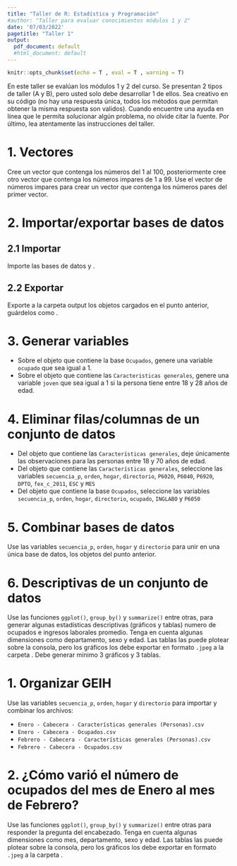 ```yaml
---
title: "Taller de R: Estadística y Programación"
#author: "Taller para evaluar conocimientos módulos 1 y 2"
date: '07/03/2022'
pagetitle: "Taller 1"
output:
  pdf_document: default
  #html_document: default
---
```


<!-- Configuracion de la consola de R -->
```r
knitr::opts_chunk$set(echo = T , eval = T , warning = T)
```

En este taller se evalúan los módulos 1 y 2 del curso. Se presentan 2 tipos de taller (A y B), pero usted solo debe desarrollar 1 de ellos. Sea creativo en su código (no hay una respuesta única, todos los métodos que permitan obtener la misma respuesta son validos). Cuando encuentre una ayuda en línea que le permita solucionar algún problema, no olvide citar la fuente. Por último, lea atentamente las instrucciones del taller.

<!------------------->
<!-- Instrucciones -->
<!------------------->
\section{Instrucciones}
\begin{itemize}
\item El taller debe ser terminado antes de las 23:59 horas del 20 de marzo de 2022.
\item No seguir las instrucciones tiene una penalización del \textbf{20\%} de la nota final.
\item En el repositorio asignado, debe incluir tres carpetas: input (datos originales), output (datos procesados) y code (script con la respuesta del taller).
\item Debe escribir en  el siguiente Excel \textcolor{cyan}{\href{https://uniandes-my.sharepoint.com/:x:/g/personal/ef_martinezg_uniandes_edu_co/EVRAqeHLnEpEmlPTtvIApt8BXdxRDCGb3jIFLieUSAB8Yg}{group-task.xlsx}} su código, su usuario de GitHub (por favor respetar mayúsculas y minúsculas) y en la columna grupo debe escribir un número que indique el grupo al cual pertenece (si va a desarrollar el task en grupo). 
\item Por favor sea lo más organizado posible y comente paso a paso cada línea de código, pero recuerden \textbf{NO} usar ningún acento o carácter especial dentro del código para evitar problemas al abrir los script en los diferentes sistemas operativos.
\item En las primeras líneas del script debe escribir su nombre, código y la versión de R sobre la que está trabajando.
\item Para este taller solo puede usar las librerías `pacman`, `rio` y `tidyverse`
\end{itemize}

<!-------------->
<!-- Taller A -->
<!-------------->
\begin{center} \textcolor{blue}{\section{Taller A}} \end{center}

# 1. Vectores 

Cree un vector que contenga los números del 1 al 100, posteriormente cree otro vector que contenga los números impares de 1 a 99. Use el vector de números impares para crear un vector que contenga los números pares del primer vector. 

# 2. Importar/exportar bases de datos

## 2.1 Importar 
Importe las bases de datos \textbf{Enero - Cabecera - Características generales (Personas).csv} y \textbf{Enero - Cabecera - Ocupados.csv}.

## 2.2 Exportar 
Exporte a la carpeta output los objetos cargados en el punto anterior, guárdelos como \textbf{Características generales (Personas).rds}  \textbf{Ocupados.rds}.

# 3. Generar variables

* Sobre el objeto que contiene la base `Ocupados`, genere una variable `ocupado` que sea igual a 1.
* Sobre el objeto que contiene las `Caracteristicas generales`, genere una variable `joven` que sea igual a 1 si la persona tiene entre 18 y 28 años de edad.

# 4. Eliminar filas/columnas de un conjunto de datos

* Del objeto que contiene las `Características generales`, deje únicamente las observaciones para las personas entre 18 y 70 años de edad.
* Del objeto que contiene las `Características generales`, seleccione las variables ```secuencia_p```, ```orden```, ```hogar```, ```directorio```, ```P6020```, ```P6040```, ```P6920```, ```DPTO```, ```fex_c_2011```, ```ESC``` y ```MES```
* Del objeto que contiene la base `Ocupados`, seleccione las variables ```secuencia_p```, ```orden```, ```hogar```, ```directorio```, ```ocupado```, ```INGLABO``` y ```P6050```

# 5. Combinar bases de datos 

Use las variables ```secuencia_p```, ```orden```, ```hogar``` y ```directorio``` para unir en una única base de datos, los objetos del punto anterior.

# 6. Descriptivas de un conjunto de datos

Use las funciones ```ggplot()```, ```group_by()``` y ```summarize()``` entre otras, para generar algunas estadísticas descriptivas (gráficos y tablas) numero de ocupados e ingresos laborales promedio. Tenga en cuenta algunas dimensiones como departamento, sexo y edad. Las tablas las puede plotear sobre la consola, pero los gráficos los debe exportar en formato ```.jpeg``` a la carpeta \textit{output}. Debe generar mínimo 3 gráficos y 3 tablas.

<!-------------->
<!-- Taller B -->
<!-------------->
\begin{center} \textcolor{blue}{\section{Taller B}} \end{center}

# 1. Organizar GEIH

Use las variables ```secuencia_p```, ```orden```, ```hogar``` y ```directorio``` para importar y combinar los archivos:

* `Enero - Cabecera - Características generales (Personas).csv`
* `Enero - Cabecera - Ocupados.csv`
* `Febrero - Cabecera - Características generales (Personas).csv`
* `Febrero - Cabecera - Ocupados.csv`                           

# 2. ¿Cómo varió el número de ocupados del mes de Enero al mes de Febrero?

Use las funciones ```ggplot()```, ```group_by()``` y ```summarize()``` entre otras para responder la pregunta del encabezado. Tenga en cuenta algunas dimensiones como mes, departamento, sexo y edad. Las tablas las puede plotear sobre la consola, pero los gráficos los debe exportar en formato ```.jpeg``` a la carpeta \textit{output}.

